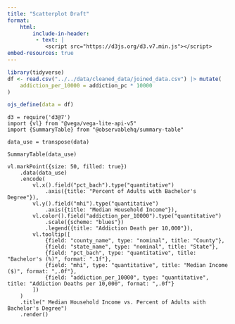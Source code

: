 ```yaml
---
title: "Scatterplot Draft"
format:
    html:
        include-in-header:
         - text: |
            <script src="https://d3js.org/d3.v7.min.js"></script>
embed-resources: true
---
```


```r
library(tidyverse)
df <- read.csv("../../data/cleaned_data/joined_data.csv") |> mutate(
    addiction_per_10000 = addiction_pc * 10000
)

ojs_define(data = df)
```

```ojs
d3 = require('d3@7') 
import {vl} from "@vega/vega-lite-api-v5"
import {SummaryTable} from "@observablehq/summary-table"

data_use = transpose(data)

SummaryTable(data_use)

vl.markPoint({size: 50, filled: true})
    .data(data_use)
    .encode(
        vl.x().field("pct_bach").type("quantitative")
            .axis({title: "Percent of Adults with Bachelor's Degree"}),
        vl.y().field("mhi").type("quantitative")
            .axis({title: "Median Household Income"}),
        vl.color().field("addiction_per_10000").type("quantitative")
            .scale({scheme: "blues"})
            .legend({title: "Addiction Death per 10,000"}),
        vl.tooltip([
            {field: "county_name", type: "nominal", title: "County"},
            {field: "state_name", type: "nominal", title: "State"},
            {field: "pct_bach", type: "quantitative", title: "Bachelor's (%)", format: ".1f"},
            {field: "mhi", type: "quantitative", title: "Median Income ($)", format: ",.0f"},
            {field: "addiction_per_10000", type: "quantitative", title: "Addiction Deaths per 10,000", format: ",.0f"}
        ])
    )
    .title(" Median Household Income vs. Percent of Adults with Bachelor's Degree")
    .render()
```
